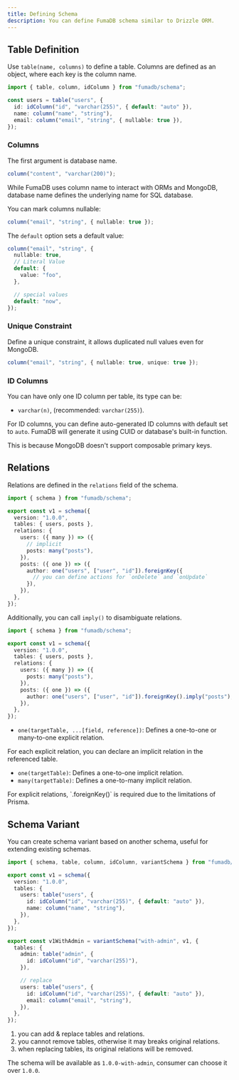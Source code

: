 ```yaml
---
title: Defining Schema
description: You can define FumaDB schema similar to Drizzle ORM.
---
```


## Table Definition

Use `table(name, columns)` to define a table. Columns are defined as an object, where each key is the column name.

```ts
import { table, column, idColumn } from "fumadb/schema";

const users = table("users", {
  id: idColumn("id", "varchar(255)", { default: "auto" }),
  name: column("name", "string"),
  email: column("email", "string", { nullable: true }),
});
```

### Columns

The first argument is database name.

```ts
column("content", "varchar(200)");
```

While FumaDB uses column name to interact with ORMs and MongoDB, database name defines the underlying name for SQL database.

You can mark columns nullable:

```ts
column("email", "string", { nullable: true });
```

The `default` option sets a default value:

```ts
column("email", "string", {
  nullable: true,
  // Literal Value
  default: {
    value: "foo",
  },

  // special values
  default: "now",
});
```

### Unique Constraint

Define a unique constraint, it allows duplicated null values even for MongoDB.

```ts
column("email", "string", { nullable: true, unique: true });
```

### ID Columns

You can have only one ID column per table, its type can be:

- `varchar(n)`, (recommended: `varchar(255)`).

For ID columns, you can define auto-generated ID columns with default set to `auto`.
FumaDB will generate it using CUID or database's built-in function.

<Callout title="Why no multiple ID columns?">
  This is because MongoDB doesn't support composable primary keys.
</Callout>

## Relations

Relations are defined in the `relations` field of the schema.

```ts
import { schema } from "fumadb/schema";

export const v1 = schema({
  version: "1.0.0",
  tables: { users, posts },
  relations: {
    users: ({ many }) => ({
      // implicit
      posts: many("posts"),
    }),
    posts: ({ one }) => ({
      author: one("users", ["user", "id"]).foreignKey({
        // you can define actions for `onDelete` and `onUpdate`
      }),
    }),
  },
});
```

Additionally, you can call `imply()` to disambiguate relations.

```ts
import { schema } from "fumadb/schema";

export const v1 = schema({
  version: "1.0.0",
  tables: { users, posts },
  relations: {
    users: ({ many }) => ({
      posts: many("posts"),
    }),
    posts: ({ one }) => ({
      author: one("users", ["user", "id"]).foreignKey().imply("posts"),
    }),
  },
});
```

- `one(targetTable, ...[field, reference])`: Defines a one-to-one or many-to-one explicit relation.

For each explicit relation, you can declare an implicit relation in the referenced table.

- `one(targetTable)`: Defines a one-to-one implicit relation.
- `many(targetTable)`: Defines a one-to-many implicit relation.

<Callout type="warning" title="Foreign key required">
  For explicit relations, `.foreignKey()` is required due to the limitations of
  Prisma.
</Callout>

## Schema Variant

You can create schema variant based on another schema, useful for extending existing schemas.

```ts
import { schema, table, column, idColumn, variantSchema } from "fumadb/schema";

export const v1 = schema({
  version: "1.0.0",
  tables: {
    users: table("users", {
      id: idColumn("id", "varchar(255)", { default: "auto" }),
      name: column("name", "string"),
    }),
  },
});

export const v1WithAdmin = variantSchema("with-admin", v1, {
  tables: {
    admin: table("admin", {
      id: idColumn("id", "varchar(255)"),
    }),

    // replace
    users: table("users", {
      id: idColumn("id", "varchar(255)", { default: "auto" }),
      email: column("email", "string"),
    }),
  },
});
```

1. you can add & replace tables and relations.
2. you cannot remove tables, otherwise it may breaks original relations.
3. when replacing tables, its original relations will be removed.

The schema will be available as `1.0.0-with-admin`, consumer can choose it over `1.0.0`.
